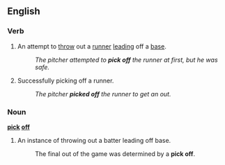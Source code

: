==English==

===Verb===
{{en-verb|picks off|picking off|picked off}}

# {{baseball}} An attempt to [[throw]] out a [[runner]] [[leading]] off a [[base]].
#: ''The pitcher attempted to '''pick off''' the runner at first, but he was safe.''
# {{baseball}} Successfully picking off a runner.
#: ''The pitcher '''picked off'''  the runner to get an out.''

===Noun===
'''[[pick]] [[off]]'''

# {{baseball}} An instance of throwing out a batter leading off base.
#: The final out of the game was determined by a '''pick off'''.